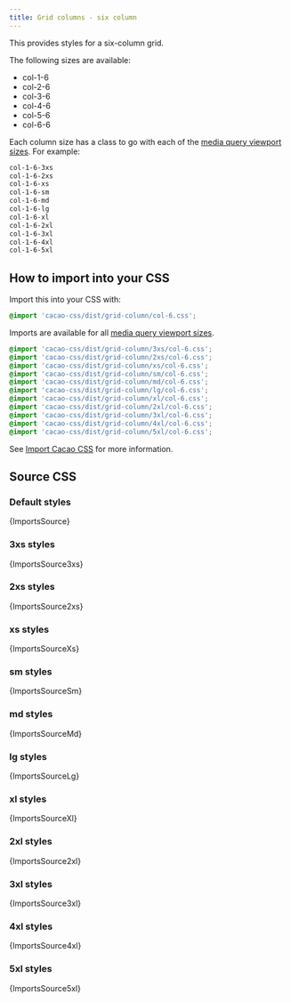 ```yaml
---
title: Grid columns - six column
---
```


This provides styles for a six-column grid.

The following sizes are available:

- col-1-6
- col-2-6
- col-3-6
- col-4-6
- col-5-6
- col-6-6

Each column size has a class to go with each of the [media query viewport sizes](/styles/media#viewport-media-queries). For example:

```css
col-1-6-3xs
col-1-6-2xs
col-1-6-xs
col-1-6-sm
col-1-6-md
col-1-6-lg
col-1-6-xl
col-1-6-2xl
col-1-6-3xl
col-1-6-4xl
col-1-6-5xl
```

## How to import into your CSS

Import this into your CSS with:

```css
@import 'cacao-css/dist/grid-column/col-6.css';
```

Imports are available for all [media query viewport sizes](/styles/media#viewport-media-queries).

```css
@import 'cacao-css/dist/grid-column/3xs/col-6.css';
@import 'cacao-css/dist/grid-column/2xs/col-6.css';
@import 'cacao-css/dist/grid-column/xs/col-6.css';
@import 'cacao-css/dist/grid-column/sm/col-6.css';
@import 'cacao-css/dist/grid-column/md/col-6.css';
@import 'cacao-css/dist/grid-column/lg/col-6.css';
@import 'cacao-css/dist/grid-column/xl/col-6.css';
@import 'cacao-css/dist/grid-column/2xl/col-6.css';
@import 'cacao-css/dist/grid-column/3xl/col-6.css';
@import 'cacao-css/dist/grid-column/4xl/col-6.css';
@import 'cacao-css/dist/grid-column/5xl/col-6.css';
```

See [Import Cacao CSS](/import) for more information.

## Source CSS

<!-- markdownlint-disable -->

### Default styles

<CodeBlock language="css" title="grid-column/col-6.css">{ImportsSource}</CodeBlock>

### 3xs styles

<CodeBlock language="css" title="grid-column/3xs/col-6.css">{ImportsSource3xs}</CodeBlock>

### 2xs styles

<CodeBlock language="css" title="grid-column/2xs/col-6.css">{ImportsSource2xs}</CodeBlock>

### xs styles

<CodeBlock language="css" title="grid-column/xs/col-6.css">{ImportsSourceXs}</CodeBlock>

### sm styles

<CodeBlock language="css" title="grid-column/sm/col-6.css">{ImportsSourceSm}</CodeBlock>

### md styles

<CodeBlock language="css" title="grid-column/md/col-6.css">{ImportsSourceMd}</CodeBlock>

### lg styles

<CodeBlock language="css" title="grid-column/lg/col-6.css">{ImportsSourceLg}</CodeBlock>

### xl styles

<CodeBlock language="css" title="grid-column/xl/col-6.css">{ImportsSourceXl}</CodeBlock>

### 2xl styles

<CodeBlock language="css" title="grid-column/2xl/col-6.css">{ImportsSource2xl}</CodeBlock>

### 3xl styles

<CodeBlock language="css" title="grid-column/3xl/col-6.css">{ImportsSource3xl}</CodeBlock>

### 4xl styles

<CodeBlock language="css" title="grid-column/4xl/col-6.css">{ImportsSource4xl}</CodeBlock>

### 5xl styles

<CodeBlock language="css" title="grid-column/5xl/col-6.css">{ImportsSource5xl}</CodeBlock>
